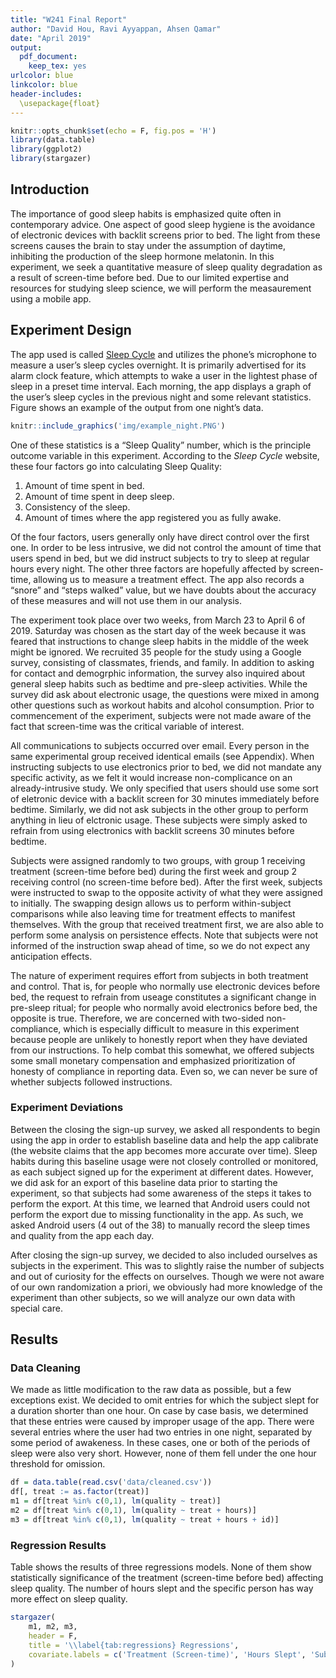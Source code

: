 ---
title: "W241 Final Report"
author: "David Hou, Ravi Ayyappan, Ahsen Qamar"
date: "April 2019"
output: 
  pdf_document: 
    keep_tex: yes
urlcolor: blue
linkcolor: blue
header-includes:
  \usepackage{float}
---

```{r setup, include=FALSE, message=FALSE, warning=FALSE}
knitr::opts_chunk$set(echo = F, fig.pos = 'H')
library(data.table)
library(ggplot2)
library(stargazer)
```

## Introduction

The importance of good sleep habits is emphasized quite often in contemporary advice.  One aspect of good sleep hygiene is the avoidance of electronic devices with backlit screens prior to bed.  The light from these screens causes the brain to stay under the assumption of daytime, inhibiting the production of the sleep hormone melatonin.  In this experiment, we seek a quantitative measure of sleep quality degradation as a result of screen-time before bed.  Due to our limited expertise and resources for studying sleep science, we will perform the measaurement using a mobile app.

## Experiment Design

The app used is called [Sleep Cycle](www.sleepcycle.com) and utilizes the phone's microphone to measure a user's sleep cycles overnight.  It is primarily advertised for its alarm clock feature, which attempts to wake a user in the lightest phase of sleep in a preset time interval.  Each morning, the app displays a graph of the user's sleep cycles in the previous night and some relevant statistics.  Figure \ref{fig:example_night} shows an example of the output from one night's data.

```{r example_night, out.width='25%', fig.align='center', fig.cap='Example night'}
knitr::include_graphics('img/example_night.PNG')
```

One of these statistics is a "Sleep Quality" number, which is the principle outcome variable in this experiment.  According to the *Sleep Cycle* website, these four factors go into calculating Sleep Quality:

1. Amount of time spent in bed.
2. Amount of time spent in deep sleep.
3. Consistency of the sleep.
4. Amount of times where the app registered you as fully awake.

Of the four factors, users generally only have direct control over the first one.  In order to be less intrusive, we did not control the amount of time that users spend in bed, but we did instruct subjects to try to sleep at regular hours every night.  The other three factors are hopefully affected by screen-time, allowing us to measure a treatment effect.  The app also records a "snore" and "steps walked" value, but we have doubts about the accuracy of these measures and will not use them in our analysis.

The experiment took place over two weeks, from March 23 to April 6 of 2019.  Saturday was chosen as the start day of the week because it was feared that instructions to change sleep habits in the middle of the week might be ignored.  We recruited 35 people for the study using a Google survey, consisting of classmates, friends, and family.  In addition to asking for contact and demogrphic information, the survey also inquired about general sleep habits such as bedtime and pre-sleep activities.  While the survey did ask about electronic usage, the questions were mixed in among other questions such as workout habits and alcohol consumption.  Prior to commencement of the experiment, subjects were not made aware of the fact that screen-time was the critical variable of interest.

All communications to subjects occurred over email.  Every person in the same experimental group received identical emails (see Appendix).  When instructing subjects to use electronics prior to bed, we did not mandate any specific activity, as we felt it would increase non-complicance on an already-intrusive study.  We only specified that users should use some sort of eletronic device with a backlit screen for 30 minutes immediately before bedtime.  Similarly, we did not ask subjects in the other group to perform anything in lieu of elctronic usage.  These subjects were simply asked to refrain from using electronics with backlit screens 30 minutes before bedtime.

Subjects were assigned randomly to two groups, with group 1 receiving treatment (screen-time before bed) during the first week and group 2 receiving control (no screen-time before bed).  After the first week, subjects were instructed to swap to the opposite activity of what they were assigned to initially.  The swapping design allows us to perform within-subject comparisons while also leaving time for treatment effects to manifest themselves.  With the group that received treatment first, we are also able to perform some analysis on persistence effects.  Note that subjects were not informed of the instruction swap ahead of time, so we do not expect any anticipation effects.

The nature of experiment requires effort from subjects in both treatment and control.  That is, for people who normally use electronic devices before bed, the request to refrain from useage constitutes a significant change in pre-sleep ritual; for people who normally avoid electronics before bed, the opposite is true.  Therefore, we are concerned with two-sided non-compliance, which is especially difficult to measure in this experiment because people are unlikely to honestly report when they have deviated from our instructions.  To help combat this somewhat, we offered subjects some small monetary compensation and emphasized prioritization of honesty of compliance in reporting data.  Even so, we can never be sure of whether subjects followed instructions.

### Experiment Deviations

Between the closing the sign-up survey, we asked all respondents to begin using the app in order to establish baseline data and help the app calibrate (the website claims that the app becomes more accurate over time).  Sleep habits during this baseline usage were not closely controlled or monitored, as each subject signed up for the experiment at different dates.  However, we did ask for an export of this baseline data prior to starting the experiment, so that subjects had some awareness of the steps it takes to perform the export.  At this time, we learned that Android users could not perform the export due to missing functionality in the app.  As such, we asked Android users (4 out of the 38) to manually record the sleep times and quality from the app each day.

After closing the sign-up survey, we decided to also included ourselves as subjects in the experiment.  This was to slightly raise the number of subjects and out of curiosity for the effects on ourselves.  Though we were not aware of our own randomization a priori, we obviously had more knowledge of the experiment than other subjects, so we will analyze our own data with special care.

## Results

### Data Cleaning

We made as little modification to the raw data as possible, but a few exceptions exist.  We decided to omit entries for which the subject slept for a duration shorter than one hour.  On case by case basis, we determined that these entries were caused by improper usage of the app.  There were several entries where the user had two entries in one night, separated by some period of awakeness.  In these cases, one or both of the periods of sleep were also very short.  However, none of them fell under the one hour threshold for omission.

```{r}
df = data.table(read.csv('data/cleaned.csv'))
df[, treat := as.factor(treat)]
m1 = df[treat %in% c(0,1), lm(quality ~ treat)]
m2 = df[treat %in% c(0,1), lm(quality ~ treat + hours)]
m3 = df[treat %in% c(0,1), lm(quality ~ treat + hours + id)]
```

### Regression Results

Table \ref{tab:regressions} shows the results of three regressions models.  None of them show statistically significance of the treatment (screen-time before bed) affecting sleep quality.  The number of hours slept and the specific person has way more effect on sleep quality.
```{r regressions, results='asis'}
stargazer(
    m1, m2, m3,
    header = F,
    title = '\\label{tab:regressions} Regressions',
    covariate.labels = c('Treatment (Screen-time)', 'Hours Slept', 'Subject ID')
)
```